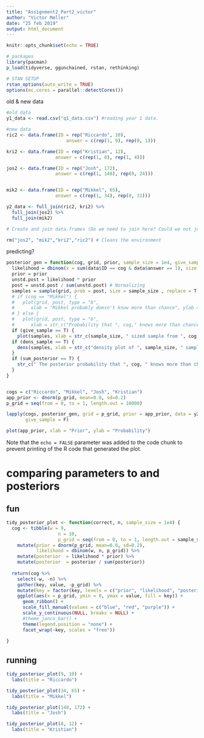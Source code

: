 ```yaml
---
title: "Assignment2_Part2_victor"
author: "Victor Møller"
date: "25 feb 2019"
output: html_document
---
```


```r

knitr::opts_chunk$set(echo = TRUE)

# packages
library(pacman)
p_load(tidyverse, ggunchained, rstan, rethinking)

# STAN SETUP
rstan_options(auto_write = TRUE)
options(mc.cores = parallel::detectCores())

```

old & new data

```r
#old data
y1_data <- read.csv("q1_data.csv") #reading year 1 data. 

#new data
ric2 <- data.frame(ID = rep("Riccardo", 10),
                      answer = c(rep(1, 9), rep(0, 1)))

kri2 <- data.frame(ID = rep("Kristian", 12),
                  answer = c(rep(1, 8), rep(1, 4)))

jos2 <- data.frame(ID = rep("Josh", 172),
                  answer = c(rep(1, 148), rep(0, 24)))


mik2 <- data.frame(ID = rep("Mikkel", 65),
                  answer = c(rep(1, 34), rep(0, 31)))

y2_data <- full_join(ric2, kri2) %>%
  full_join(jos2) %>%
  full_join(mik2)

# Create and join data.frames (Do we need to join here? Could we not just make a joint data.frame from the start? :)

rm("jos2", "mik2","kri2","ric2") # Cleans the environment

```

predicting?

```r
posterior_gen = function(cog, grid, prior, sample_size = 1e4, give_sample = F, sum_posterior = T, dens_sample = T, data) {
  likelihood = dbinom(x = sum(data$ID == cog & data$answer == 1), size = sum(data$ID == cog), prob = grid)
  prior = prior
  unstd.post = likelihood * prior
  post = unstd.post / sum(unstd.post) # Normalizing
  samples = sample(grid, prob = post, size = sample_size , replace = T)
  # if (cog == "Mikkel") {
  #   plot(grid, post, type = "b",
  #      xlab = "Mikkel probably doesn't know more than chance", ylab = "posterior probability") # self-explanatory
  # } else {
  #   plot(grid, post, type = "b",
  #      xlab = str_c("Probability that ", cog," knows more than chance level"), ylab = "posterior probability") }
  if (give_sample == T) {
    plot(samples, xlab = str_c(sample_size, " sized sample from ", cog, "'s posterior distribution")) }
  if (dens_sample == T) {
    dens(samples, xlab = str_c("density plot of ", sample_size, " samples from ", cog, "'s posterior distribution"), show.HPDI = .95)
  }
  if (sum_posterior == T) {
    str_c(" The posterior probability that ", cog, " knows more than chance is ", sum(samples > 0.5) / sample_size)
  }
}


cogs = c("Riccardo", "Mikkel", "Josh", "Kristian")
app_prior <- dnorm(p_grid, mean=0.8, sd=0.2)
p_grid = seq(from = 0, to = 1, length.out = 10000)

lapply(cogs, posterior_gen, grid = p_grid, prior = app_prior, data = y2_data,
       give_sample = F)

plot(app_prior, xlab = "Prior", ylab = "Probability")


```

Note that the `echo = FALSE` parameter was added to the code chunk to prevent printing of the R code that generated the plot.

# comparing parameters to and posteriors
## fun
```r
tidy_posterior_plot <- function(correct, n, sample_size = 1e4) {
  cog <- tibble(w = 9, 
                   n = 10,
                   p_grid = seq(from = 0, to = 1, length.out = sample_size)) %>% 
    mutate(prior = dnorm(p_grid, mean=0.8, sd=0.2),
           likelihood = dbinom(w, n, p_grid)) %>% 
    mutate(posterior  = likelihood * prior) %>% 
    mutate(posterior  = posterior / sum(posterior))
  
  return(cog %>% 
    select(-w, -n) %>% 
    gather(key, value, -p_grid) %>% 
    mutate(key = factor(key, levels = c("prior", "likelihood", "posterior"))) %>%
    ggplot(aes(x = p_grid, ymin = 0, ymax = value, fill = key)) +
      geom_ribbon() +
      scale_fill_manual(values = c("blue", "red", "purple")) +
      scale_y_continuous(NULL, breaks = NULL) +
      #theme_janco_bar() +
      theme(legend.position = "none") +
      facet_wrap(~key, scales = "free"))
  
}
```

## running
```r
tidy_posterior_plot(9, 10) +
  labs(title = "Riccardo")

tidy_posterior_plot(34, 65) +
  labs(title = "Mikkel")

tidy_posterior_plot(148, 172) +
  labs(title = "Josh")

tidy_posterior_plot(8, 12) +
  labs(title = "Kristian")

```

